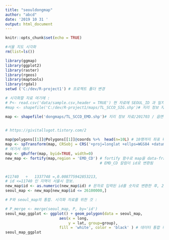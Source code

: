 ```yaml
---
title: "seouldongmap"
author: "abcd"
date: '2019 10 31 '
output: html_document
---
```


```r
knitr::opts_chunk$set(echo = TRUE)
```

```r
#서울 지도 시각화
rm(list=ls())

library(ggmap)
library(ggplot2)
library(raster)
library(rgeos)
library(maptools)
library(rgdal)
setwd ('C:/dev/R-project1') # 프로젝트 폴더 변경

# 시각화할 자료 여기에 :
# P<- read.csv('data/sample.csv,header = TRUE') 현 자료에 SEOUL_ID 과 일치하는 id칼럼을 미리 삽입해야 함.
#map <- shapefile('C:/dev/R-project1/maps/TL_SCCO_SIG.shp')# 지리 정보 자료/201703

map <- shapefile('dongmaps/TL_SCCO_EMD.shp')# 지리 정보 자료/201703 / 읍면동
 

# https://givitallugot.tistory.com/2

map@polygons[[1]]@Polygons[[1]]@coords %>%  head(n=10L) # 10행까지 좌표 확인
map <- spTransform(map, CRSobj = CRS('+proj=longlat +ellps=WGS84 +datum=WGS84 +no_defs'))
# 여기서 에러
map <- gBuffer(map, byid=TRUE, width=0)
new_map <- fortify(map,region = 'EMD_CD') # fortify 함수로 map을 data-frame으로 변환. 
                                          # EMD_CD 칼럼이 id로 변환됨 


#11740   ÷   1337748 =,0.008775942853213,
# id <=11740 인 지역이 서울시 정보. 
new_map$id <- as.numeric(new_map$id) # 문자로 입력된 id를 숫자로 변환한 후, 26100000 이하(서울)만 추출한다.
seoul_map <- new_map[new_map$id <= 26100000,]

# P와 seoul_map의 통합. 시각화 자료를 위한 것 :

# P_merge <- merge(seoul_map, P, by='id')
seoul_map_ggplot <- ggplot() + geom_polygon(data = seoul_map, 
                        aes(x = long, 
                            y = lat, group=group), 
                        fill = 'white', color = 'black' ) # 데이터 통합 후 data = P_merge로 변환
seoul_map_ggplot


```

